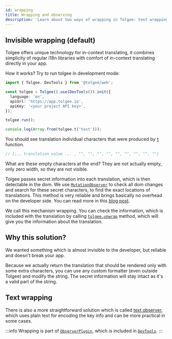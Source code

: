 ```yaml
---
id: wrapping
title: Wrapping and observing
description: 'Learn about two ways of wrapping in Tolgee: text wrapping and invisible wrapping. You can configure this through wrapperMode.'
---
```


## Invisible wrapping (default)

Tolgee offers unique technology for in-context translating, it combines simplicity of regular i18n libraries with
comfort of in-context translating directly in your app.

How it works? Try to run tolgee in development mode:

```ts
import { Tolgee, DevTools } from '@tolgee/web';

const tolgee = Tolgee().use(DevTools()).init({
  language: 'en',
  apiUrl: 'https://app.tolgee.io',
  apiKey: '<your project API key>',
});

tolgee.run();

console.log(Array.from(tolgee.t('test')));
```

You should see translation individual characters that were produced by [`t`](./api/core_package/tolgee.mdx#t) function.

```ts
// [... translation value ... , "", "", "", "", "", "", "", "", ""]
```

What are these empty characters at the end? They are not actually empty, only zero width, so they are not visible.

Tolgee passes secret information into each translation, which is then detectable in the dom.
We use [`MutationObserver`](https://developer.mozilla.org/en-US/docs/sdk/API/MutationObserver)
to check all dom changes and search for these secret characters, to find the exact locations
of translations. This method is very reliable and brings basically no overhead on the developer side. You can read more in this [blog post](https://tolgee.io/blog/2021/12/17/invisible-characters-for-better-localization).

We call this mechanism wrapping. You can check the information, which is included with the translation by
calling [`tolgee.unwrap`](./api/core_package/tolgee.mdx#unwrap) method, which will give you the information about the translation.

## Why this solution?

We wanted something which is almost invisible to the developer, but reliable and doesn't break your app.

Because we actually return the translation that should be rendered only with some extra characters, you can
use any custom formatter (even outside Tolgee) and modify the string. The secret information will stay intact as it's a valid part of the string.

## Text wrapping

There is also a more straightforward solution which is called [text observer](./text-observer), which uses plain text for encoding the key info and can be more practical in some cases.

:::info
Wrapping is part of [`ObserverPlugin`](./api/web_package/plugins#observerplugin), which is included in [`DevTools`](./api/web_package/plugins#devtools).
:::
